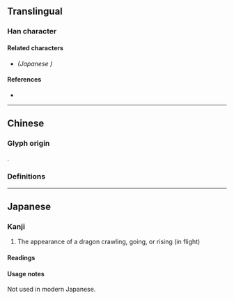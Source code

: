{{character info}}
==Translingual==

===Han character===
{{Han char|rn=212|rad=龍|as=32|sn=48|four=01211|canj=YPYBP|ids=⿱龍龖}}

====Related characters====
* {{l|mul|[[𮄿]]}} ''(Japanese {{w|extended shinjitai}})''

====References====
* {{Han ref|kx=1537.250|dkj=48845|dj=2078.160|hdz=74806.090|uh=9F98|ud=40856|bh=F9D5|bd=63957}}

----

==Chinese==

===Glyph origin===
{{zh-etym-triple|龍}}.

===Definitions===
{{zh-see|龖|v}}

----

==Japanese==
{{ja-kanji forms|𮄿|龘}}

===Kanji===
{{ja-kanji|grade=|rs=龍32|shin=𮄿}}

# The appearance of a dragon crawling, going, or rising (in flight)

====Readings====
{{ja-readings
|kanon=とう<たふ
}}

====Usage notes====
Not used in modern Japanese.